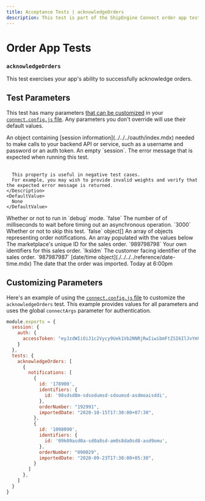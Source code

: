 ```yaml
---
title: Acceptance Tests | acknowledgeOrders
description: This test is part of the ShipEngine Connect order app test suite.
---
```


Order App Tests
==================================

### `acknowledgeOrders`

This test exercises your app's ability to successfully acknowledge orders.


Test Parameters
-------------------------
This test has many parameters [that can be customized](#customizing-parameters) in your [`connect.config.js` file](../../../testing/config.mdx). Any parameters you don't override will use their default values.

<Reference>

  <Field name="session" type="object">
    <Description>
        An object containing [session information](../../../oauth/index.mdx) needed to make calls to your backend API or service, such as
        a username and password or an auth token.
    </Description>
    <DefaultValue>
        An empty `session`.
    </DefaultValue>
  </Field>

  <Field name="expectedErrorMessage" type="string">
    <Description>
      The error message that is expected when running this test.
      <br/> <br/>

      This property is useful in negative test cases.
      For example, you may wish to provide invalid weights and verify that the expected error message is returned.
    </Description>
    <DefaultValue>
      None
    </DefaultValue>
  </Field>

  <Field name="debug" type="boolean">
    <Description>
      Whether or not to run in `debug` mode.
    </Description>
    <DefaultValue>
      `false`
    </DefaultValue>
  </Field>

  <Field name="timeout" type="number">
    <Description>
      The number of of milliseconds to wait before timing out an asynchronous operation.
    </Description>
    <DefaultValue>
      `3000`
    </DefaultValue>
  </Field>

  <Field name="skip" type="boolean">
    <Description>
      Whether or not to skip this test.
    </Description>
    <DefaultValue>
      `false`
    </DefaultValue>
  </Field>

  <Field name="notifications">
    <Type>
      object[]
    </Type>
    <Description>
        An array of objects representing order notifications.
    </Description>
    <DefaultValue>
        An array populated with the values below
    </DefaultValue>
  </Field>

  <Field name="notifications[].id" type="string">
    <Description>
        The marketplace's unique ID for the sales order.
    </Description>
    <DefaultValue>
        `989798798`
    </DefaultValue>
  </Field>

  <Field name="notifications[].identifiers" type="object">
    <Description>
        Your own identifiers for this sales order.
    </Description>
    <DefaultValue>
        `lksldm`
    </DefaultValue>
  </Field>

  <Field name="notifications[].orderNumber" type="string">
    <Description>
        The customer facing identifier of the sales order.
    </Description>
    <DefaultValue>
        `987987987`
    </DefaultValue>
  </Field>

  <Field name="notifications[].importedDate">
    <Type>
      [date/time object](./../../../reference/date-time.mdx)
    </Type>
    <Description>
        The date that the order was imported.
    </Description>
    <DefaultValue>
        Today at 6:00pm
    </DefaultValue>
  </Field>

</Reference>


Customizing Parameters
------------------------------
Here's an example of using the [`connect.config.js` file](./../../../testing/config.mdx) to customize the `acknowledgeOrders` test. This example provides values for all parameters and uses the global `connectArgs` parameter for authentication.

```javascript
module.exports = {
  session: {
    auth: {
      accessToken: "eyJzdWIiOiJ1c2Vycy9Uek1Vb2NNRjRwIiwibmFtZSI6IlJvYmVydCBUb2tlbiBNYW4iLCJzY29wZSI6InNlbGYgZ3JvdXBzL2FkbWlucyIsImV4cCI6IjEzMDA4MTkzODAifQ"
    }
  },
  tests: {
    acknowledgeOrders: [
      {
        notifications: [
          {
            id: '178900',
            identifiers: {
              id: '98sdsd8m-sdsodumsd-sdoumsd-asdmoaisddi',
            },
            orderNumber: "192991",
            importedDate: "2020-10-15T17:30:00+07:30",
          },
          {
            id: '1098090',
            identifiers: {
              id: '09k09asd0a-sd0a8sd-am0s8da0sd8-asd9omu',
            },
            orderNumber: "090029",
            importedDate: "2020-09-23T17:30:00+05:30",
          }
        ]
      },
    ]
  }
}
```
